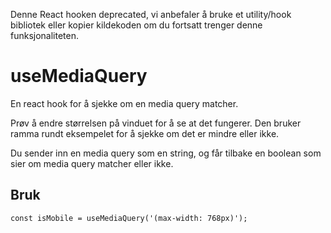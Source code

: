
<Meta of={SyncStories} />

<Alert data-color="warning">Denne React hooken deprecated, vi anbefaler å bruke et utility/hook bibliotek eller kopier kildekoden om du fortsatt trenger denne funksjonaliteten.</Alert>


# useMediaQuery

En react hook for å sjekke om en media query matcher.

Prøv å endre størrelsen på vinduet for å se at det fungerer.
Den bruker ramma rundt eksempelet for å sjekke om det er mindre eller ikke.

<Primary />

Du sender inn en media query som en string, og får tilbake en boolean som sier om media query matcher eller ikke.

## Bruk

```tsx
const isMobile = useMediaQuery('(max-width: 768px)');
```
